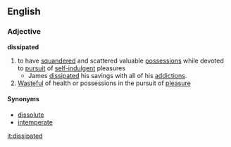 ==English==
=== Adjective ===
'''dissipated'''
# to have [[squander]]ed and scattered valuable [[possession]]s while devoted to [[pursuit]] of [[self-indulgent]] pleasures
#* James [[dissipate]]d his savings with all of his [[addiction]]s.
# [[Wasteful]] of health or possessions in the pursuit of [[pleasure]]
==== Synonyms ====
*[[dissolute]]
*[[intemperate]]

[[it:dissipated]]